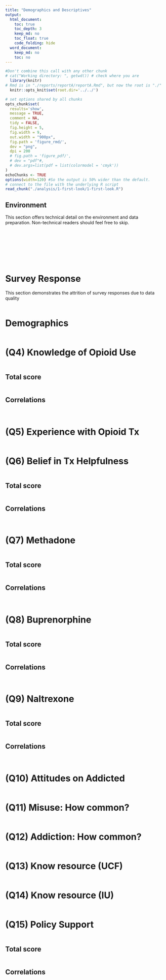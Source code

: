 ```yaml
---
title: "Demographics and Descriptives"
output:
  html_document:
    toc: true
    toc_depth: 3
    keep_md: no
    toc_float: true
    code_folding: hide
  word_document:
    keep_md: no
    toc: no
---
```


<!-- These two chunks should be added in the beginning of every .Rmd that you want to source an .R script -->
<!--  The 1st mandatory chunck  -->
<!--  Set the working directory to the repository's base directory -->
```r
#Don't combine this call with any other chunk 
# cat("Working directory: ", getwd()) # check where you are
  library(knitr)
# Rmd is in "./reports/reportA/reportA.Rmd", but now the root is "./"
  knitr::opts_knit$set(root.dir='../../') 
```

<!--  The 2nd mandatory chunck  -->
<!-- Set the report-wide options, and point to the external code file. -->
```r
# set options shared by all chunks
opts_chunk$set(
  results='show', 
  message = TRUE,
  comment = NA, 
  tidy = FALSE,
  fig.height = 5, 
  fig.width = 9, 
  out.width = "900px",
  fig.path = 'figure_rmd/',     
  dev = "png",
  dpi = 200
  # fig.path = 'figure_pdf/',     
  # dev = "pdf"#,
  # dev.args=list(pdf = list(colormodel = 'cmyk'))
)
echoChunks <- TRUE
options(width=120) #So the output is 50% wider than the default.
# connect to the file with the underlying R script  
read_chunk("./analysis/1-first-look/1-first-look.R") 
```

## Environment 
This section offers technical detail on the environment and data preparation. Non-technical readers should feel free to skip. 
```r
```

```r
```

```r
```

```r
```

```r
```

```r
```

```r
```

```r
```

# Survey Response
This section demonstrates the attrition of survey responses due to data quality
```r
```

# Demographics
```r
```

# (Q4) Knowledge of Opioid Use
```r
```
## Total score
```r
```

## Correlations
```r
```

```r
```

# (Q5) Experience with Opioid Tx
```r
```


# (Q6) Belief in Tx Helpfulness
```r
```

## Total score
```r
```

## Correlations
```r
```

```r
```

# (Q7) Methadone
```r
```

## Total score
```r
```

## Correlations
```r
```

```r
```

# (Q8) Buprenorphine
```r
```

## Total score
```r
```

## Correlations
```r
```

```r
```

# (Q9) Naltrexone
```r
```

## Total score
```r
```

## Correlations
```r
```

```r
```

# (Q10) Attitudes on Addicted
```r
```

# (Q11) Misuse: How common?
```r
```

# (Q12) Addiction: How common?
```r
```

# (Q13) Know resource (UCF)
```r
```

# (Q14) Know resource (IU)
```r
```


# (Q15) Policy Support
```r
```

## Total score
```r
```

## Correlations
```r
```

```r
```




